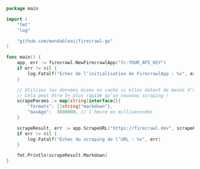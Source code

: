 ```go Go
package main

import (
    "fmt"
    "log"

    "github.com/mendableai/firecrawl-go"
)

func main() {
    app, err := firecrawl.NewFirecrawlApp("fc-YOUR_API_KEY")
    if err != nil {
        log.Fatalf("Échec de l’initialisation de FirecrawlApp : %v", err)
    }

    // Utilisez les données mises en cache si elles datent de moins d’une heure (3 600 000 ms)
    // Cela peut être 5× plus rapide qu’un nouveau scraping !
    scrapeParams := map[string]interface{}{
        "formats": []string{"markdown"},
        "maxAge":  3600000, // 1 heure en millisecondes
    }

    scrapeResult, err := app.ScrapeURL("https://firecrawl.dev", scrapeParams)
    if err != nil {
        log.Fatalf("Échec du scraping de l’URL : %v", err)
    }

    fmt.Println(scrapeResult.Markdown)
}
```
